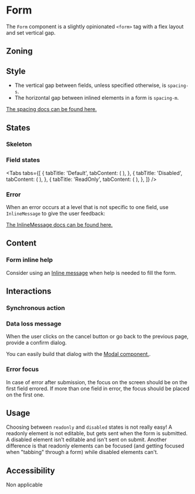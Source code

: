 



<Meta of={Stories} />
<Status id="form" />

# Form

The `Form` component is a slightly opinionated `<form>` tag with a flex layout and set vertical gap.

## Zoning

<FigmaImage
	src="https://www.figma.com/file/qc8oUSyVJM67gSsbTShftt/%F0%9F%93%90-Zoning?node-id=349%3A135"
	alt="zoning image for form"
/>

## Style

- The vertical gap between fields, unless specified otherwise, is `spacing-s`.
- The horizontal gap between inlined elements in a form is `spacing-m`.

[The spacing docs can be found here.](/docs/design-tokens-measures--docs)

## States

### Skeleton

<FigmaImage
	src="https://www.figma.com/file/FaYIWpJeP6LwjWr78L8eAr/Forms?node-id=311%3A25"
	alt="Form mockup"
/>

<Canvas of={Stories.FormSkeleton} />

### Field states

<Tabs
	tabs={[
		{
			tabTitle: 'Default',
			tabContent: (
				<FigmaImage
					src="https://www.figma.com/file/FaYIWpJeP6LwjWr78L8eAr/Forms?node-id=362%3A699"
					alt="Form mockup"
				/>
			),
		},
		{
			tabTitle: 'Disabled',
			tabContent: (
				<FigmaImage
					src="https://www.figma.com/file/FaYIWpJeP6LwjWr78L8eAr/Forms?node-id=26978%3A137499"
					alt="Form mockup disabled state"
				/>
			),
		},
		{
			tabTitle: 'ReadOnly',
			tabContent: (
				<FigmaImage
					src="https://www.figma.com/file/FaYIWpJeP6LwjWr78L8eAr/Forms?node-id=26980%3A128569"
					alt="Form mockup readonly"
				/>
			),
		},
	]}
/>

<Canvas of={Stories.Default} />

### Error

When an error occurs at a level that is not specific to one field, use `InlineMessage` to give the user feedback:

<FigmaImage
	src="https://www.figma.com/file/FaYIWpJeP6LwjWr78L8eAr/Forms?node-id=314%3A704"
	alt="Form mockup"
/>

<Canvas of={Stories.Error} />

[The InlineMessage docs can be found here.](/docs/messaging-inlinemessage--docs)

## Content

### Form inline help

Consider using an [Inline message](/?path=/docs/messaging-inlinemessage--docs) when help is needed to fill the form.

<FigmaImage
	src="https://www.figma.com/file/FaYIWpJeP6LwjWr78L8eAr/Forms?node-id=314%3A1028"
	alt="Form mockup"
/>

<Canvas of={Stories.InlineHelp} />

## Interactions

### Synchronous action

<FigmaImage
	src="https://www.figma.com/file/FaYIWpJeP6LwjWr78L8eAr/Forms?node-id=311%3A9"
	alt="Form mockup"
/>

<Canvas of={Stories.Loading} />

### Data loss message

When the user clicks on the cancel button or go back to the previous page, provide a confirm dialog.

<FigmaImage
	src="https://www.figma.com/file/FaYIWpJeP6LwjWr78L8eAr/Forms?node-id=232%3A39"
	alt="Form mockup"
/>

You can easily build that dialog with the [Modal component.](/docs/layout-modal--docs).

### Error focus

In case of error after submission, the focus on the screen should be on the first field errored. If more than one field in error, the focus should be placed on the first one.

## Usage

Choosing between `readonly` and `disabled` states is not really easy!
A readonly element is not editable, but gets sent when the form is submitted.
A disabled element isn't editable and isn't sent on submit.
Another difference is that readonly elements can be focused (and getting focused when "tabbing" through a form) while disabled elements can't.

## Accessibility

Non applicable
